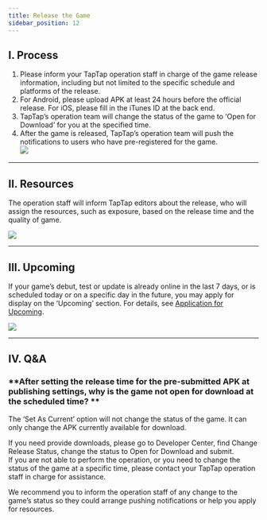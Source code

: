 ```yaml
---
title: Release the Game
sidebar_position: 12
---
```


## **I. Process**  
1. Please inform your TapTap operation staff in charge of the game release information, including but not limited to the specific schedule and platforms of the release.  
2. For Android, please upload APK at least 24 hours before the official release. For iOS, please fill in the iTunes ID at the back end.  
3. TapTap’s operation team will change the status of the game to ‘Open for Download’ for you at the specified time.  
4. After the game is released, TapTap’s operation team will push the notifications to users who have pre-registered for the game.   
![](https://img.tapimg.com/market/images/c53d78b9b120276b53f82aebb0d01537.png)  

---

## **II. Resources**  
The operation staff will inform TapTap editors about the release, who will assign the resources, such as exposure, based on the release time and the quality of game.  

![](https://img.tapimg.com/market/images/c53d78b9b120276b53f82aebb0d01537.png)  

---

## **III. Upcoming**  
If your game’s debut, test or update is already online in the last 7 days, or is scheduled today or on a specific day in the future, you may apply for display on the ‘Upcoming’ section. For details, see [Application for Upcoming](https://www.taptap.com/developer-center/doc/25).

![](https://img.tapimg.com/market/images/c53d78b9b120276b53f82aebb0d01537.png)  

---

## **IV. Q&A**  
### **After setting the release time for the pre-submitted APK at publishing settings, why is the game not open for download at the scheduled time? **  
The ‘Set As Current’ option will not change the status of the game. It can only change the APK currently available for download.  

If you need provide downloads, please go to Developer Center, find <Blue>Change Release Status</Blue>, change the status to Open for Download and submit.  
If you are not able to perform the operation, or you need to change the status of the game at a specific time, please contact your TapTap operation staff in charge for assistance.  

We recommend you to inform the operation staff of any change to the game’s status so they could arrange pushing notifications or help you apply for resources.  
